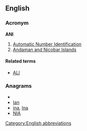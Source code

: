 {{also|ani}}
==English==

{{rfv|acronym of a phrase that failed RFV}}

===Acronym===
'''ANI'''

# [[Automatic Number Identification]]
# [[Andaman and Nicobar Islands]]

====Related terms====
* [[ALI]]

===Anagrams===
* {{alphagram|ain}}
* [[Ian#English|Ian]]
* [[ina#English|ina]], [[Ina#English|Ina]]
* [[NIA#English|NIA]]


[[Category:English abbreviations]]
